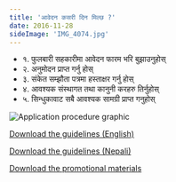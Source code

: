 ```yaml
---
title: 'आवेदन कसरी दिन मिल्छ ?'
date: 2016-11-28
sideImage: 'IMG_4074.jpg'
---
```


- १. फुलबारी सहकारीमा आवेदन फारम भरि बुझाउनुहोस्
- २. अनुमोदन प्राप्त गर्नु होस्
- ३. संकेत सम्झौता पत्रमा हस्ताक्षर गर्नु होस्
- ४. आवश्यक संस्थागत तथा कानुनी करहरु तिर्नुहोस्
- ५. सिन्धुकावाट सबै आवश्यक सामग्री प्राप्त गनुहोस्

![Application procedure graphic](graphic_NE.png)

[Download the guidelines (English)](guidelines/SINDHUKA_Collective_Trademark_Regulation_EN.pdf)

[Download the guidelines (Nepali)](guidelines/SINDHUKA_Collective_Trademark_Regulation_NE.pdf)

[Download the promotional materials](Sindhuka_Promotional_Materials.zip)

